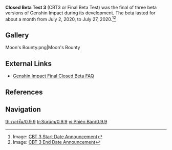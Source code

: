 {{Stub}}
{{Version
|title   = Closed Beta Test 3
|version = 0.9.9
|date    = 2020-07-02
|prev    = 0.7.1
|next    = 1.0
}}

'''Closed Beta Test 3''' (CBT3 or Final Beta Test) was the final of three beta versions of Genshin Impact during its development. The beta lasted for about a month from July 2, 2020, to July 27, 2020.<ref>Image: [[:File:Genshin Impact CBT 3 Start Date Official Discord.png|CBT 3 Start Date Announcement]]</ref><ref>Image: [[:File:Genshin Impact CBT 3 End Date Official Discord.png|CBT 3 End Date Announcement]]</ref>

==Gallery==
<gallery>
Moon's Bounty.png|Moon's Bounty
</gallery>

==External Links==
*[https://genshin.hoyoverse.com/en/news/detail/3334 Genshin Impact Final Closed Beta FAQ]

==References==
{{Reflist}}

==Navigation==
{{Version Navbox}}

[[th:เวอร์ชัน/0.9.9]]
[[tr:Sürüm/0.9.9]]
[[vi:Phiên Bản/0.9.9]]